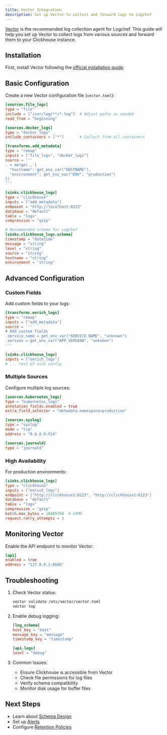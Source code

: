 ```yaml
---
title: Vector Integration
description: Set up Vector to collect and forward logs to Logchef
---
```


[Vector](https://vector.dev) is the recommended log collection agent for Logchef. This guide will help you set up Vector to collect logs from various sources and forward them to your Clickhouse instance.

## Installation

First, install Vector following the [official installation guide](https://vector.dev/docs/setup/installation/).

## Basic Configuration

Create a new Vector configuration file (`vector.toml`):

```toml
[sources.file_logs]
type = "file"
include = ["/var/log/**/*.log"]  # Adjust paths as needed
read_from = "beginning"

[sources.docker_logs]
type = "docker_logs"
include_containers = ["*"]       # Collect from all containers

[transforms.add_metadata]
type = "remap"
inputs = ["file_logs", "docker_logs"]
source = '''
. = merge(., {
  "hostname": get_env_var("HOSTNAME"),
  "environment": get_env_var("ENV", "production")
})
'''

[sinks.clickhouse_logs]
type = "clickhouse"
inputs = ["add_metadata"]
endpoint = "http://localhost:8123"
database = "default"
table = "logs"
compression = "gzip"

# Recommended schema for Logchef
[sinks.clickhouse_logs.schema]
timestamp = "datetime"
message = "string"
level = "string"
source = "string"
hostname = "string"
environment = "string"
```

## Advanced Configuration

### Custom Fields

Add custom fields to your logs:

```toml
[transforms.enrich_logs]
type = "remap"
inputs = ["add_metadata"]
source = '''
# Add custom fields
.service_name = get_env_var("SERVICE_NAME", "unknown")
.version = get_env_var("APP_VERSION", "unknown")
'''

[sinks.clickhouse_logs]
inputs = ["enrich_logs"]
# ... rest of sink config
```

### Multiple Sources

Configure multiple log sources:

```toml
[sources.kubernetes_logs]
type = "kubernetes_logs"
annotation_fields.enabled = true
extra_field_selector = "metadata.namespace=production"

[sources.syslog]
type = "syslog"
mode = "tcp"
address = "0.0.0.0:514"

[sources.journald]
type = "journald"
```

### High Availability

For production environments:

```toml
[sinks.clickhouse_logs]
type = "clickhouse"
inputs = ["enrich_logs"]
endpoint = ["http://clickhouse1:8123", "http://clickhouse2:8123"]
database = "default"
table = "logs"
compression = "gzip"
batch.max_bytes = 10485760  # 10MB
request.retry_attempts = 3
```

## Monitoring Vector

Enable the API endpoint to monitor Vector:

```toml
[api]
enabled = true
address = "127.0.0.1:8686"
```

## Troubleshooting

1. Check Vector status:

   ```bash
   vector validate /etc/vector/vector.toml
   vector top
   ```

2. Enable debug logging:

   ```toml
   [log_schema]
   host_key = "host"
   message_key = "message"
   timestamp_key = "timestamp"

   [api.logs]
   level = "debug"
   ```

3. Common issues:
   - Ensure Clickhouse is accessible from Vector
   - Check file permissions for log files
   - Verify schema compatibility
   - Monitor disk usage for buffer files

## Next Steps

- Learn about [Schema Design](/docs/integration/schema-design)
- Set up [Alerts](/docs/user-guide/alerts)
- Configure [Retention Policies](/docs/admin/retention)

